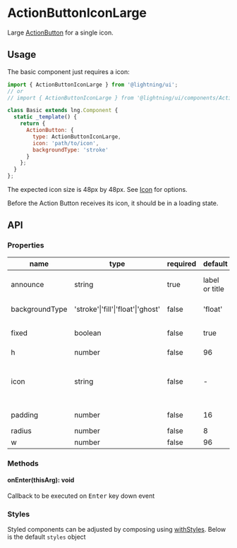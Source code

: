 
# ActionButtonIconLarge

Large [ActionButton](?path=/docs/actionbutton--base) for a single icon.

## Usage

The basic component just requires a icon:

```js
import { ActionButtonIconLarge } from '@lightning/ui';
// or
// import { ActionButtonIconLarge } from '@lightning/ui/components/ActionButton';

class Basic extends lng.Component {
  static _template() {
    return {
      ActionButton: {
        type: ActionButtonIconLarge,
        icon: 'path/to/icon',
        backgroundType: 'stroke'
      }
    };
  }
};
```

The expected icon size is 48px by 48px. See [Icon](?path=/docs/icon--basic) for options.

<Canvas>
  <Story id="actionbuttoniconlarge--base" />
</Canvas>


Before the Action Button receives its icon, it should be in a loading state.
<Canvas>
  <Story id="actionbuttoniconlarge--loading" />
</Canvas>

## API

### Properties

name|type|required|default|description
--|--|--|--|--
announce|string|true|label or title|announcement text for screen readers
backgroundType|'stroke'\|'fill'\|'float'\|'ghost'|false|'float'|color of `Button` container.
fixed|boolean|false|true|when true, `w` overrides `minWidth`
h|number|false|96|height
icon|string|false|-|URI for icon or inline svg that may live next to the title. See <a href="?path=/docs/icon--basic">Icon</a>
padding|number|false|16|left and right padding value
radius|number|false|8|border radius
w|number|false|96|width

### Methods

#### onEnter(thisArg): void

Callback to be executed on <kbd>Enter</kbd> key down event

### Styles

Styled components can be adjusted by composing using [withStyles](?path=/docs/mixins-withstyles--basic). Below is the default `styles` object

<Theme theme={ActionButtonIconLarge.styles} />
